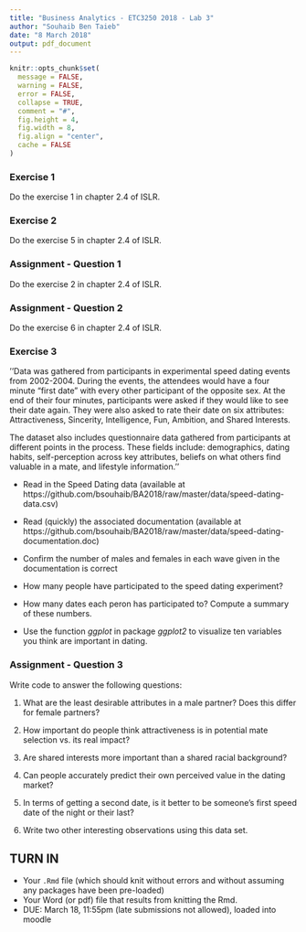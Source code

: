 ```yaml
---
title: "Business Analytics - ETC3250 2018 - Lab 3"
author: "Souhaib Ben Taieb"
date: "8 March 2018"
output: pdf_document
---
```


```r
knitr::opts_chunk$set(
  message = FALSE,
  warning = FALSE,
  error = FALSE, 
  collapse = TRUE,
  comment = "#",
  fig.height = 4,
  fig.width = 8,
  fig.align = "center",
  cache = FALSE
)
```

### Exercise 1

Do the exercise 1 in chapter 2.4 of ISLR.

### Exercise 2

Do the exercise 5 in chapter 2.4 of ISLR.

### Assignment - Question 1

Do the exercise 2 in chapter 2.4 of ISLR.

### Assignment - Question 2

Do the exercise 6 in chapter 2.4 of ISLR.

### Exercise 3

''Data was gathered from participants in experimental speed dating events from 2002-2004. During the events, the attendees would have a four minute "first date" with every other participant of the opposite sex. At the end of their four minutes, participants were asked if they would like to see their date again. They were also asked to rate their date on six attributes: Attractiveness, Sincerity, Intelligence, Fun, Ambition, and Shared Interests.

The dataset also includes questionnaire data gathered from participants at different points in the process. These fields include: demographics, dating habits, self-perception across key attributes, beliefs on what others find valuable in a mate, and lifestyle information.''

- Read in the Speed Dating data (available at https://github.com/bsouhaib/BA2018/raw/master/data/speed-dating-data.csv)
- Read (quickly) the associated documentation (available at https://github.com/bsouhaib/BA2018/raw/master/data/speed-dating-documentation.doc)

- Confirm the number of males and females in each wave given in the documentation is correct

- How many people have participated to the speed dating experiment?

- How many dates each peron has participated to? Compute a summary of these numbers.

- Use the function *ggplot* in package *ggplot2* to visualize ten variables you think are important in dating.

### Assignment - Question 3

Write code to answer the following questions:

1. What are the least desirable attributes in a male partner? Does this differ for female partners?

2. How important do people think attractiveness is in potential mate selection vs. its real impact?

3. Are shared interests more important than a shared racial background?

4. Can people accurately predict their own perceived value in the dating market?

5. In terms of getting a second date, is it better to be someone's first speed date of the night or their last?

6. Write two other interesting observations using this data set.


## TURN IN 

- Your `.Rmd` file (which should knit without errors and without assuming any packages have been pre-loaded)
- Your Word (or pdf) file that results from knitting the Rmd.
- DUE: March 18, 11:55pm (late submissions not allowed), loaded into moodle

